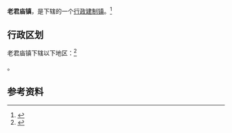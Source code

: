 {{中国乡级行政区|41/17/27/104/000}}
{{Hatnote|同名乡镇，参见：[[老君庙镇_(玉门市)|老君庙镇 (玉门市)]]。}}
'''老君庙镇'''，是{{PRC admin/fullname|41/17/27/104/000|3}}下辖的一个[[行政建制镇|行政建制镇]]。<ref>{{PRC admin/ref sgc|{{PRC admin/parent|41/17/27/104/000}}}}</ref>

== 行政区划 ==

老君庙镇下辖以下地区：<ref>{{PRC admin/ref sgc|41/17/27/104/000}}</ref>

{{PRC admin/children|41/17/27/104/000}}。

== 参考资料 ==

{{reflist}}

{{PRC admin/navcat|41/17/27/104/000}}
{{河南行政区划小作品}}